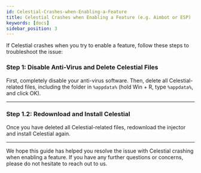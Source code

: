 ```yaml
---
id: Celestial-Crashes-when-Enabling-a-Feature
title: Celestial Crashes when Enabling a Feature (e.g. Aimbot or ESP)
keywords: [docs]
sidebar_position: 3
---
```

If Celestial crashes when you try to enable a feature, follow these steps to troubleshoot the issue:


### Step 1: Disable Anti-Virus and Delete Celestial Files

First, completely disable your anti-virus software. Then, delete all Celestial-related files, including the folder in `%appdata%` (hold Win + R, type `%appdata%`, and click OK).

---

### Step 1.2: Redownload and Install Celestial

Once you have deleted all Celestial-related files, redownload the injector and install Celestial again.

---

We hope this guide has helped you resolve the issue with Celestial crashing when enabling a feature. If you have any further questions or concerns, please do not hesitate to reach out to us.